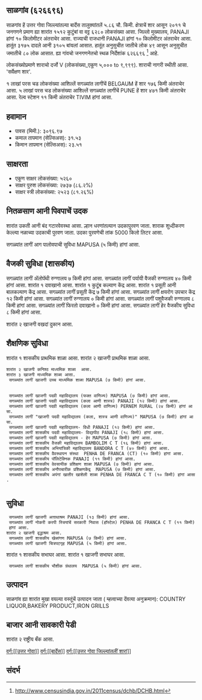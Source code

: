 {{माहितीचौकट भारतीय न्यायक्षेत्र
|प्रकार=शार
|जनगणना २०११_स्थलनिर्देशांक=626696
|स्थानीक_नांव=साळगांव
|तालुका_नांव=बार्देस
|जिल्लो_नांव=उत्तर गोवा
|राज्य_नांव =गोवा
|विभाग=
|जिल्लो =[[उत्तर गोवा]]
|तालुका_नांवे =[[बार्देस]]
|लागींचें शार=[[BELGAUM]]
|अक्षांश=
|रेखांश=
|शोधक_स्थान =right
|क्षेत्रफळ_एकूण=5.86
|दर्या सपाटी पसून उंची=
|लोकसंख्या_एकूण=6280
|लोकसंख्या_वर्स=2011
|लोकसंख्या_घनत्व=1071
|लोकसंख्या_पुरूश=3175
|लोकसंख्या_स्त्री=3105
|लिंग_गुणोत्तर=977
|अधिकृत_भाशा=[[कोंकणी, मराठी]]
}}

== साळगांव (६२६६९६) ==

साळगांव हें उत्तर गोवा जिल्ल्यांतल्या बार्देस तालुक्यांतलें ५.८६ चौ. किमी. क्षेत्राचें शार आसून २०११ चे जनगणने प्रमाण ह्या शारांत १५१२ कुटुंबां वा वट्ट ६२८० लोकसंख्या आसा. जिल्लो मुख्यालय, PANAJI हांगां १० किलोमीटर अंतराचेर आसा. राज्याची राजधानी PANAJI हांगां १० किलोमीटर अंतराचेर आसा.   हातूंत ३१७५ दादले आनी ३१०५ बांयलां आसात. हातूंत अनुसुचीत जातीचे लोक ४९ आसून अनुसुचीत जमातीचे ८० लोक आसात. ह्या गांवचो जनगणनेतचो स्थळ निर्देशांक ६२६६९६  <ref>http://www.censusindia.gov.in/2011census/dchb/DCHB.html</ref> आहे.

लोकसंख्योप्रमाणे शाराचो दर्जो V (लोकसंख्या_एकूण ५,००० to ९,९९९).
शाराची नागरी स्थीती आसा. 'सर्वेक्षण शार'.

१  लाखां परस चड लोकसंख्या आशिल्लें सगळ्यांत लागींचें BELGAUM हें शार १७६ किमी अंतराचेर आसा. ५  लाखां परस चड लोकसंख्या आशिल्लें सगळ्यांत लागींचें PUNE हें शार ४७१ किमी अंतराचेर आसा. रेल्व स्टेशन ११ किमी अंतराचेर TIVIM हांगां आसा.


== हवामान ==  
* पावस (मिमी.): ३०९६.९७ 
* कमाल तापमान (सेल्सिअस): ३१.५३
* किमान तापमान (सेल्सिअस): २३.५१


== साक्षरता ==  
* एकूण साक्षर लोकसंख्या: ५२६०
* साक्षर पुरुश लोकसंख्या: २७३७ (८६.२%)
* साक्षर स्त्री लोकसंख्या: २५२३ (८१.२६%)


== नितळसाण आनी पिवपाचें उदक ==  
शारांत उकती आनी बंद गटारवेवस्था आसा.
ल्हान धरणांतल्यान उदकापुरवण जाता. शाराक शुध्दीकरण केल्ल्या नळाच्या उदकाची पुरवण जाता. उदका पुरवणेची तांक 5000 किलो लिटर आसा.

सगळ्यांत लागीं आग पालोवपाची सुविधा MAPUSA (५ किमी) हांगां आसा.


== वैजकी सुविधा (शासकीय) ==
सगळ्यांत लागीं अ‍ॅलोपॅथी रुग्णालय ७ किमी हांगां आसा.
सगळ्यांत लागीं पर्यायी वैजकी रुग्णालय ४० किमी हांगां आसा.
﻿शारांत १ दवाखानो आसा.
﻿शारांत १ कुटूंब कल्याण केंद्र आसा.
﻿शारांत १ प्रसूती आनी बालकल्याण केंद्र आसा.
सगळ्यांत लागीं प्रसूती केंद्र ७ किमी हांगां आसा.
सगळ्यांत लागीं क्षयरोग उपचार केंद्र  १२ किमी हांगां आसा.
सगळ्यांत लागीं रुग्णालय ० किमी हांगां आसा.
सगळ्यांत लागीं पशुवैजकी रुग्णालय  ८ किमी हांगां आसा.
सगळ्यांत लागीं फिरतो दवाखानो ० किमी हांगां आसा.
सगळ्यांत लागीं हेर वैजकीय सुविधा ८ किमी हांगां आसा.



शारांत २ खाजगी वखदां दुकान आसा.


== शैक्षणिक सुविधा ==
﻿शारांत १ शासकीय प्राथमिक शाळा आसा. शारांत २ खाजगी प्राथमिक शाळा आसा. 
 शारांत २ खाजगी कनिश्ठ माध्यमिक शाळा  आसा.  
 शारांत ३ खाजगी माध्यमिक शाळा आसा.  
  सगळ्यांत लागीं खाजगी उच्च माध्यमिक शाळा MAPUSA (७ किमी) हांगां आसा.
   
   
  सगळ्यांत लागीं खाजगी पदवी महाविद्यालय (फक्त वाणिज्य) MAPUSA (७ किमी) हांगां आसा.
  सगळ्यांत लागीं खाजगी पदवी महाविद्यालय (कला आणी शास्त्र) PANAJI (१२ किमी) हांगां आसा.
  सगळ्यांत लागीं खाजगी पदवी महाविद्यालय (कला आणी वाणिज्य) PERNEM RURAL (२४ किमी) हांगां आसा.
  सगळ्यांत लागीं "खाजगी पदवी महाविद्यालय (कला, शास्त्र आणी वाणिज्य)" MAPUSA (७ किमी) हांगां आसा.
  सगळ्यांत लागीं खाजगी पदवी महाविद्यालय- विधी PANAJI (१२ किमी) हांगां आसा.
  सगळ्यांत लागीं शासकीय पदवी महाविद्यालय- विद्यापीठ PANAJI (१८ किमी) हांगां आसा.
  सगळ्यांत लागीं खाजगी पदवी महाविद्यालय - हेर MAPUSA (७ किमी) हांगां आसा.
  सगळ्यांत लागीं शासकीय वैजकी महाविद्यालय BAMBOLIM C T (१६ किमी) हांगां आसा.
  सगळ्यांत लागीं शासकीय अभियांत्रिकी महाविद्यालय BANDORA C T (४० किमी) हांगां आसा.
  सगळ्यांत लागीं शासकीय वैवस्थापन संस्था  PENHA DE FRANCA (CT) (१० किमी) हांगां आसा.
  सगळ्यांत लागीं शासकीय पॉलिटेक्निक PANAJI (११ किमी) हांगां आसा.
  सगळ्यांत लागीं शासकीय वेवसायीक प्रशिक्षण शाळा MAPUSA (७ किमी) हांगां आसा.
  सगळ्यांत लागीं शासकीय अनौपचारीक प्रशिक्षणकेंद्र  MAPUSA (७ किमी) हांगां आसा.
  सगळ्यांत लागीं शासकीय अपंगां खातीर खाशेली शाळा PENHA DE FRANCA C T (१० किमी) हांगां आसा.
   


== सुविधा ==
  सगळ्यांत लागीं खाजगी अऩाथाश्रम PANAJI (१३ किमी) हांगां आसा.
  सगळ्यांत लागीं नोकरी करपी स्त्रियांचें सरकारी निवास (हॉस्टेल) PENHA DE FRANCA C T (११ किमी) हांगां आसा.
 शारांत २ खाजगी वृद्धाश्रम आसा.  
  सगळ्यांत लागीं शासकीय खेळांगण MAPUSA (७ किमी) हांगां आसा.
  सगळ्यांत लागीं खाजगी चित्रपटगृह MAPUSA (५ किमी) हांगां आसा.
﻿शारांत १ शासकीय सभाघर आसा. ﻿शारांत १ खाजगी सभाघर आसा.  
  सगळ्यांत लागीं शासकीय भौशीक ग्रंथालय  MAPUSA (५ किमी) हांगां आसा.


== उत्पादन ==
साळगांव ह्या शारांत मुखा वयल्या वस्तूंचें उत्पादन जाता ( म्हत्वाच्या देंवत्या अनुक्रमान): COUNTRY LIQUOR,BAKERY PRODUCT,IRON GRILLS


== बाजार आनी सावकारी पेडी  ==
शारांत २ राष्ट्रीय बँक आसा.







[[वर्ग:[[उत्तर गोवा]]]]
[[वर्ग:[[बार्देस]]]]
[[वर्ग:[[उत्तर गोवा जिल्ल्यांतलीं शारां]]]]


== संदर्भ ==
 


